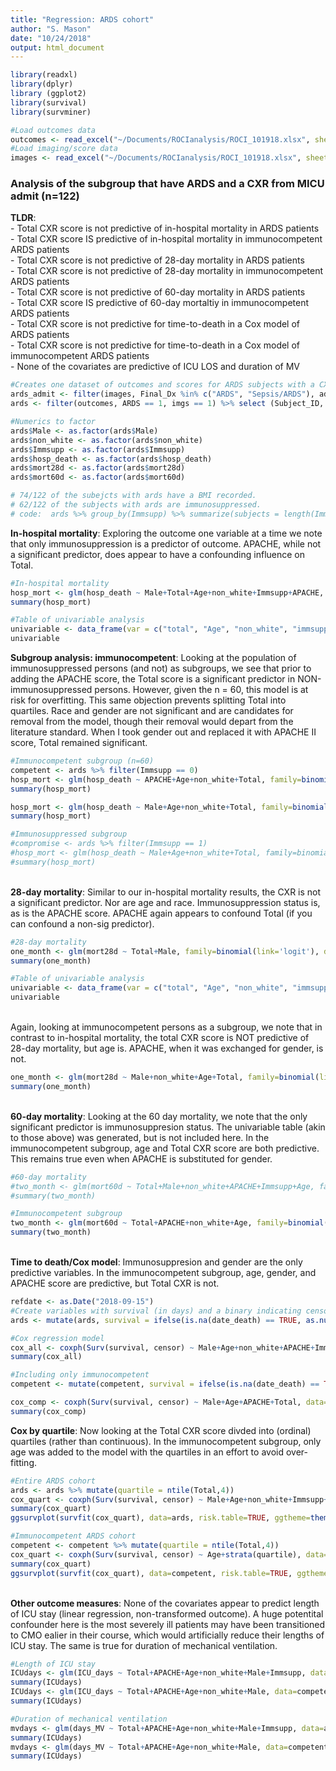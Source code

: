 ```yaml
---
title: "Regression: ARDS cohort"
author: "S. Mason"
date: "10/24/2018"
output: html_document
---
```


```r
library(readxl)
library(dplyr)
library (ggplot2)
library(survival)
library(survminer)
```
```r
#Load outcomes data
outcomes <- read_excel("~/Documents/ROCIanalysis/ROCI_101918.xlsx", sheet = "Outcomes", col_types = c("numeric", "skip", "numeric", "numeric", "numeric", "numeric", "text", "numeric", "numeric", "numeric", "numeric", "numeric", "date", "date", "numeric", "numeric", "date", "date",  "numeric", "date", "date", "numeric", "text", "numeric", "text", "numeric", "numeric", "date", "numeric", "numeric", "text", "numeric", "text", "text"))
#Load imaging/score data
images <- read_excel("~/Documents/ROCIanalysis/ROCI_101918.xlsx", sheet = "Imaging", col_types = c("numeric", "text", "date", "numeric", "date", "numeric", "numeric", "numeric", "date", "text", "numeric", "numeric", "numeric", "numeric", "numeric", "numeric", "skip"))
```
<h3>Analysis of the subgroup that have ARDS and a CXR from MICU admit (n=122)</h3>
**TLDR**:
<br> - Total CXR score is not predictive of in-hospital mortality in ARDS patients
<br> - Total CXR score IS predictive of in-hospital mortality in immunocompetent ARDS patients
<br> - Total CXR score is not predictive of 28-day mortality in ARDS patients
<br> - Total CXR score is not predictive of 28-day mortality in immunocompetent ARDS patients
<br> - Total CXR score is not predictive of 60-day mortality in ARDS patients
<br> - Total CXR score IS predictive of 60-day mortaltiy in immunocompetent ARDS patients
<br> - Total CXR score is not predictive for time-to-death in a Cox model of ARDS patients
<br> - Total CXR score is not predictive for time-to-death in a Cox model of immunocompetent ARDS patients
<br> - None of the covariates are predictive of ICU LOS and duration of MV
<br>
```r
#Creates one dataset of outcomes and scores for ARDS subjects with a CXR from MICU admit
ards_admit <- filter(images, Final_Dx %in% c("ARDS", "Sepsis/ARDS"), admit_cxr == 1) %>% select(Subject_ID, cxr_date, Quad1, Quad2, Quad3, Quad4, Total)
ards <- filter(outcomes, ARDS == 1, imgs == 1) %>% select (Subject_ID, Male, Age, BMI, non_white, Immsupp, APACHE, SOFA, days_MV, ICU_admit, ICU_days, Hosp_admit, Hosp_days, DC_coded, hosp_death, date_death, mort28d, mort60d) %>% merge(ards_admit, by="Subject_ID")

#Numerics to factor
ards$Male <- as.factor(ards$Male)
ards$non_white <- as.factor(ards$non_white)
ards$Immsupp <- as.factor(ards$Immsupp)
ards$hosp_death <- as.factor(ards$hosp_death)
ards$mort28d <- as.factor(ards$mort28d)
ards$mort60d <- as.factor(ards$mort60d)

# 74/122 of the subejcts with ards have a BMI recorded.
# 62/122 of the subjects with ards are immunosuppressed.     
# code:  ards %>% group_by(Immsupp) %>% summarize(subjects = length(Immsupp))
```

**In-hospital mortality**: Exploring the outcome one variable at a time we note that only immunosuppression is a predictor of outcome. APACHE, while not a significant predictor, does appear to have a confounding influence on Total. 

```r
#In-hospital mortality
hosp_mort <- glm(hosp_death ~ Male+Total+Age+non_white+Immsupp+APACHE, family=binomial(link='logit'), data=ards)
summary(hosp_mort)

#Table of univariable analysis
univariable <- data_frame(var = c("total", "Age", "non_white", "immsupp", "APACHEII", "Male"), beta_tot = c(.06066, .05652, .05672, .09509, .07034, .06026), std_err_tot = c(.05227, .0526, .0527, .06105, .05388, .05623), pval_tot = c(.246, .283, .282, .11937, .1917, .252), AIC = c(171.24, 172.64, 172.74, 141.27, 169.66, 172.21), pval_var = c(NA, .441, .483, "<<0.05", .064, .31), comment = c("not sig", "not sig", "not sig", "predictor", "confounder", "not sig"))
univariable
```
**Subgroup analysis: immunocompetent**: Looking at the population of immunosuppressed persons (and not) as subgroups, we see that prior to adding the APACHE score, the Total score is a significant predictor in NON-immunosuppressed persons. However, given the n = 60, this model is at risk for overfitting. This same objection prevents splitting Total into quartiles. Race and gender are not significant and are candidates for removal from the model, though their removal would depart from the literature standard. When I took gender out and replaced it with APACHE II score, Total remained significant. 

```r
#Immunocompetent subgroup (n=60)
competent <- ards %>% filter(Immsupp == 0)
hosp_mort <- glm(hosp_death ~ APACHE+Age+non_white+Total, family=binomial(link='logit'), data=competent)
summary(hosp_mort)

hosp_mort <- glm(hosp_death ~ Male+Age+non_white+Total, family=binomial(link='logit'), data=competent)
summary(hosp_mort)

#Immunosuppressed subgroup
#compromise <- ards %>% filter(Immsupp == 1) 
#hosp_mort <- glm(hosp_death ~ Male+Age+non_white+Total, family=binomial(link='logit'), data = compromise)
#summary(hosp_mort)
```

<br>**28-day mortality**: Similar to our in-hospital mortality results, the CXR is not a significant predictor. Nor are age and race. Immunosuppression status is, as is the APACHE score. APACHE again appears to confound Total (if you can confound a non-sig predictor).

```r
#28-day mortality
one_month <- glm(mort28d ~ Total+Male, family=binomial(link='logit'), data=ards)
summary(one_month)

#Table of univariable analysis
univariable <- data_frame(var = c("total", "Age", "non_white", "immsupp", "APACHEII", "=Male"), beta_tot = c(.0361, .0336, .03, .0618, .04587, .03539), std_err_tot = c(.0519, .0522, .0525, .06, .0536, .05253), pval_tot = c(.487, .519, .572, .3035, .3917, .5), AIC = c(172.64, 174.45, 173.49, 143.21, 170.5, 172.55), pval_var = c(NA, .439, .292, "<<.01", .0469, .15), comment = c("not sig", "not sig", "not sig", "predictor", "predictor", "not sig"))
univariable
```
<br>Again, looking at immunocompetent persons as a subgroup, we note that in contrast to in-hospital mortality, the total CXR score is NOT predictive of 28-day mortality, but age is. APACHE, when it was exchanged for gender, is not. 

```r
one_month <- glm(mort28d ~ Male+non_white+Age+Total, family=binomial(link='logit'), data=competent)
summary(one_month)
```

<br>**60-day mortality**: Looking at the 60 day mortality, we note that the only significant predictor is immunosuppresion status. The univariable table (akin to those above) was generated, but is not included here. In the immunocompetent subgroup, age and Total CXR score are both predictive. This remains true even when APACHE is substituted for gender. 
```r
#60-day mortality
#two_month <- glm(mort60d ~ Total+Male+non_white+APACHE+Immsupp+Age, family=binomial(link='logit'), data=ards)
#summary(two_month)

#Immunocompetent subgroup
two_month <- glm(mort60d ~ Total+APACHE+non_white+Age, family=binomial(link='logit'), data=competent)
summary(two_month)
```

<br>**Time to death/Cox model**: Immunosuppresion and gender are the only predictive variables. In the immunocompetent subgroup, age, gender, and APACHE score are predictive, but Total CXR is not. 
```r
refdate <- as.Date("2018-09-15")
#Create variables with survival (in days) and a binary indicating censored status
ards <- mutate(ards, survival = ifelse(is.na(date_death) == TRUE, as.numeric(difftime(refdate, ICU_admit, units='days')), as.numeric(difftime(date_death, ICU_admit, units='days')))) %>% mutate(censor = ifelse(is.na(date_death) == TRUE, 1, 0))

#Cox regression model
cox_all <- coxph(Surv(survival, censor) ~ Male+Age+non_white+APACHE+Immsupp+Total, data=ards)
summary(cox_all)

#Including only immunocompetent
competent <- mutate(competent, survival = ifelse(is.na(date_death) == TRUE, as.numeric(difftime(refdate, ICU_admit, units='days')), as.numeric(difftime(date_death, ICU_admit, units='days')))) %>% mutate(censor = ifelse(is.na(date_death) == TRUE, 1, 0))

cox_comp <- coxph(Surv(survival, censor) ~ Male+Age+APACHE+Total, data=competent)
summary(cox_comp)
```

**Cox by quartile**: Now looking at the Total CXR score divded into (ordinal) quartiles (rather than continuous). In the immunocompetent subgroup, only age was added to the model with the quartiles in an effort to avoid over-fitting. 
```r
#Entire ARDS cohort
ards <- ards %>% mutate(quartile = ntile(Total,4))
cox_quart <- coxph(Surv(survival, censor) ~ Male+Age+non_white+Immsupp+APACHE+strata(quartile), data=ards)
summary(cox_quart)
ggsurvplot(survfit(cox_quart), data=ards, risk.table=TRUE, ggtheme=theme_minimal())

#Immunocompetent ARDS cohort
competent <- competent %>% mutate(quartile = ntile(Total,4))
cox_quart <- coxph(Surv(survival, censor) ~ Age+strata(quartile), data=competent)
summary(cox_quart)
ggsurvplot(survfit(cox_quart), data=competent, risk.table=TRUE, ggtheme=theme_minimal())
```
<br>**Other outcome measures**: None of the covariates appear to predict length of ICU stay (linear regression, non-transformed outcome). A huge potentital confounder here is the most severely ill patients may have been transitioned to CMO ealier in their course, which would artificially reduce their lengths of ICU stay. The same is true for duration of mechanical ventilation. 
```r
#Length of ICU stay
ICUdays <- glm(ICU_days ~ Total+APACHE+Age+non_white+Male+Immsupp, data=ards)
summary(ICUdays)
ICUdays <- glm(ICU_days ~ Total+APACHE+Age+non_white+Male, data=competent)
summary(ICUdays)

#Duration of mechanical ventilation
mvdays <- glm(days_MV ~ Total+APACHE+Age+non_white+Male+Immsupp, data=ards)
summary(ICUdays)
mvdays <- glm(days_MV ~ Total+APACHE+Age+non_white+Male, data=competent)
summary(ICUdays)
```



